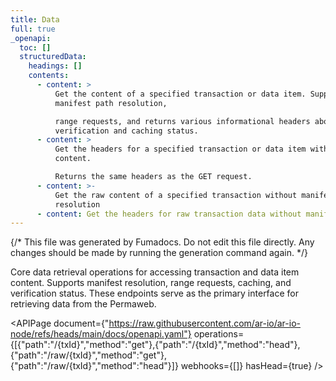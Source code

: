 ```yaml
---
title: Data
full: true
_openapi:
  toc: []
  structuredData:
    headings: []
    contents:
      - content: >
          Get the content of a specified transaction or data item. Supports
          manifest path resolution,

          range requests, and returns various informational headers about data
          verification and caching status.
      - content: >
          Get the headers for a specified transaction or data item without the
          content.

          Returns the same headers as the GET request.
      - content: >-
          Get the raw content of a specified transaction without manifest
          resolution
      - content: Get the headers for raw transaction data without manifest resolution
---
```


{/* This file was generated by Fumadocs. Do not edit this file directly. Any changes should be made by running the generation command again. */}

Core data retrieval operations for accessing transaction and data item content. Supports manifest resolution,
range requests, caching, and verification status. These endpoints serve as the primary interface for retrieving
data from the Permaweb.


<APIPage document={"https://raw.githubusercontent.com/ar-io/ar-io-node/refs/heads/main/docs/openapi.yaml"} operations={[{"path":"/{txId}","method":"get"},{"path":"/{txId}","method":"head"},{"path":"/raw/{txId}","method":"get"},{"path":"/raw/{txId}","method":"head"}]} webhooks={[]} hasHead={true} />